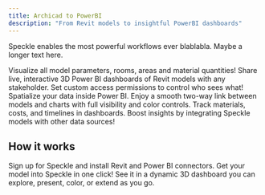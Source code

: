 ```yaml
---
title: Archicad to PowerBI
description: "From Revit models to insightful PowerBI dashboards"
---
```


Speckle enables the most powerful workflows ever blablabla. Maybe a longer text here.

<CardGroup cols={1}>
  <Card
    title="All data at your fingertips"
  >
    Visualize all model parameters, rooms, areas and material quantities!
  </Card>
  <Card
    title="Collaborate smarter"
  >
    Share live, interactive 3D Power BI dashboards of Revit models with any stakeholder. Set custom access permissions to control who sees what!
  </Card>
  <Card
    title="Full 3D visibility"
  >
    Spatialize your data inside Power BI. Enjoy a smooth two-way link between models and charts with full visibility and color controls.
  </Card>
  <Card
    title="Act in real-time"
  >
    Track materials, costs, and timelines in dashboards. Boost insights by integrating Speckle models with other data sources!
  </Card>
</CardGroup>

## How it works

<Steps>
  <Step title="Start for free">
    Sign up for Speckle and install Revit and Power BI connectors.
  </Step>
  <Step title="Publish your Revit model">
    Get your model into Speckle in one click!
  </Step>
  <Step title="Load your model into Power BI">
    See it in a dynamic 3D dashboard you can explore, present, color, or extend as you go.
  </Step>
</Steps>
